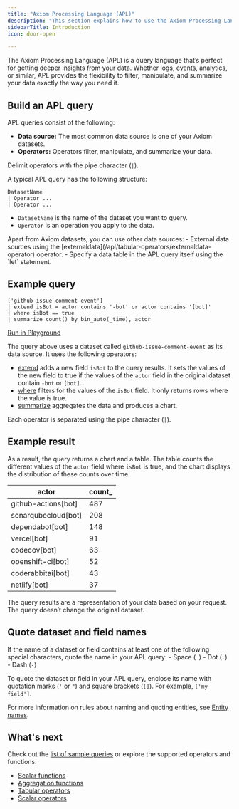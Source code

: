 ```yaml
---
title: "Axiom Processing Language (APL)"
description: "This section explains how to use the Axiom Processing Language to get deeper insights from your data."
sidebarTitle: Introduction
icon: door-open

---
```



The Axiom Processing Language (APL) is a query language that’s perfect for getting deeper insights from your data. Whether logs, events, analytics, or similar, APL provides the flexibility to filter, manipulate, and summarize your data exactly the way you need it.

<Prerequisites />

## Build an APL query

APL queries consist of the following:

- **Data source:** The most common data source is one of your Axiom datasets.
- **Operators:** Operators filter, manipulate, and summarize your data.

Delimit operators with the pipe character (`|`).

A typical APL query has the following structure:

```kusto
DatasetName
| Operator ...
| Operator ...
```

- `DatasetName` is the name of the dataset you want to query.
- `Operator` is an operation you apply to the data.

<Note>
Apart from Axiom datasets, you can use other data sources:
- External data sources using the [externaldata](/apl/tabular-operators/externaldata-operator) operator.
- Specify a data table in the APL query itself using the `let` statement.
</Note>

## Example query

```kusto
['github-issue-comment-event']
| extend isBot = actor contains '-bot' or actor contains '[bot]'
| where isBot == true
| summarize count() by bin_auto(_time), actor
```

[Run in Playground](https://play.axiom.co/axiom-play-qf1k/query?initForm=%7B%22apl%22%3A%22%5B'github-issue-comment-event'%5D%20%7C%20extend%20isBot%20%3D%20actor%20contains%20'-bot'%20or%20actor%20contains%20'%5Bbot%5D'%20%7C%20where%20isBot%20%3D%3D%20true%20%7C%20summarize%20count()%20by%20bin_auto(_time)%2C%20actor%22%7D)

The query above uses a dataset called `github-issue-comment-event` as its data source. It uses the following operators:

- [extend](/apl/tabular-operators/extend-operator) adds a new field `isBot` to the query results. It sets the values of the new field to true if the values of the `actor` field in the original dataset contain `-bot` or `[bot]`.
- [where](/apl/tabular-operators/where-operator) filters for the values of the `isBot` field. It only returns rows where the value is true.
- [summarize](/apl/tabular-operators/summarize-operator) aggregates the data and produces a chart.

Each operator is separated using the pipe character (`|`).

## Example result

As a result, the query returns a chart and a table. The table counts the different values of the `actor` field where `isBot` is true, and the chart displays the distribution of these counts over time.

| actor               | count_ |
|---------------------|--------|
| github-actions[bot] |    487 |
| sonarqubecloud[bot] |    208 |
|   dependabot[bot]   |    148 |
|     vercel[bot]     |     91 |
|     codecov[bot]    |     63 |
|  openshift-ci[bot]  |     52 |
|  coderabbitai[bot]  |     43 |
|     netlify[bot]    |     37 |

<Note>
The query results are a representation of your data based on your request. The query doesn’t change the original dataset.
</Note>

## Quote dataset and field names

If the name of a dataset or field contains at least one of the following special characters, quote the name in your APL query:
    - Space (` `)
    - Dot (`.`)
    - Dash (`-`)

To quote the dataset or field in your APL query, enclose its name with quotation marks (`'` or `"`) and square brackets (`[]`). For example, `['my-field']`.

For more information on rules about naming and quoting entities, see [Entity names](/apl/entities/entity-names).

## What's next

Check out the [list of sample queries](/apl/tutorial) or explore the supported operators and functions:

- [Scalar functions](/apl/scalar-functions/)
- [Aggregation functions](/apl/aggregation-function/)
- [Tabular operators](/apl/tabular-operators/)
- [Scalar operators](/apl/scalar-operators/)